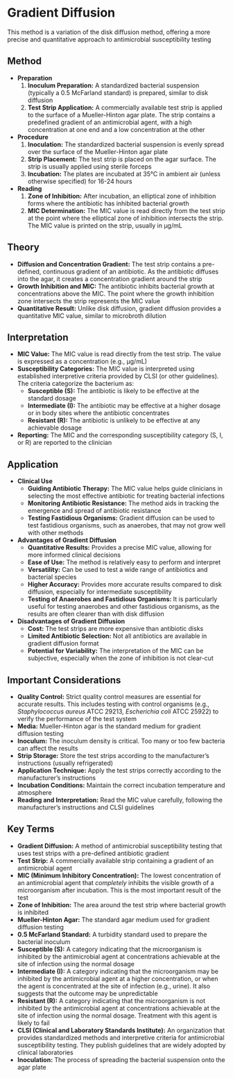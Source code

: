#  Gradient Diffusion {-}

This method is a variation of the disk diffusion method, offering a more precise and quantitative approach to antimicrobial susceptibility testing

## **Method** {-}

*   **Preparation**
    1.  **Inoculum Preparation:** A standardized bacterial suspension (typically a 0.5 McFarland standard) is prepared, similar to disk diffusion
    2.  **Test Strip Application:** A commercially available test strip is applied to the surface of a Mueller-Hinton agar plate. The strip contains a predefined gradient of an antimicrobial agent, with a high concentration at one end and a low concentration at the other
*   **Procedure**
    1.  **Inoculation:** The standardized bacterial suspension is evenly spread over the surface of the Mueller-Hinton agar plate
    2.  **Strip Placement:** The test strip is placed on the agar surface. The strip is usually applied using sterile forceps
    3.  **Incubation:** The plates are incubated at 35°C in ambient air (unless otherwise specified) for 16-24 hours
*   **Reading**
    1.  **Zone of Inhibition:** After incubation, an elliptical zone of inhibition forms where the antibiotic has inhibited bacterial growth
    2.  **MIC Determination:** The MIC value is read directly from the test strip at the point where the elliptical zone of inhibition intersects the strip. The MIC value is printed on the strip, usually in µg/mL

## **Theory** {-}

*   **Diffusion and Concentration Gradient:** The test strip contains a pre-defined, continuous gradient of an antibiotic. As the antibiotic diffuses into the agar, it creates a concentration gradient around the strip
*   **Growth Inhibition and MIC:** The antibiotic inhibits bacterial growth at concentrations above the MIC. The point where the growth inhibition zone intersects the strip represents the MIC value
*   **Quantitative Result:** Unlike disk diffusion, gradient diffusion provides a quantitative MIC value, similar to microbroth dilution

## **Interpretation** {-}

*   **MIC Value:** The MIC value is read directly from the test strip. The value is expressed as a concentration (e.g., µg/mL)
*   **Susceptibility Categories:** The MIC value is interpreted using established interpretive criteria provided by CLSI (or other guidelines). The criteria categorize the bacterium as:
    *   **Susceptible (S):** The antibiotic is likely to be effective at the standard dosage
    *   **Intermediate (I):** The antibiotic may be effective at a higher dosage or in body sites where the antibiotic concentrates
    *   **Resistant (R):** The antibiotic is unlikely to be effective at any achievable dosage
*   **Reporting:** The MIC and the corresponding susceptibility category (S, I, or R) are reported to the clinician

## **Application** {-}

*   **Clinical Use**
    *   **Guiding Antibiotic Therapy:** The MIC value helps guide clinicians in selecting the most effective antibiotic for treating bacterial infections
    *   **Monitoring Antibiotic Resistance:** The method aids in tracking the emergence and spread of antibiotic resistance
    *   **Testing Fastidious Organisms:** Gradient diffusion can be used to test fastidious organisms, such as anaerobes, that may not grow well with other methods
*   **Advantages of Gradient Diffusion**
    *   **Quantitative Results:** Provides a precise MIC value, allowing for more informed clinical decisions
    *   **Ease of Use:** The method is relatively easy to perform and interpret
    *   **Versatility:** Can be used to test a wide range of antibiotics and bacterial species
    *   **Higher Accuracy:** Provides more accurate results compared to disk diffusion, especially for intermediate susceptibility
    *   **Testing of Anaerobes and Fastidious Organisms:** It is particularly useful for testing anaerobes and other fastidious organisms, as the results are often clearer than with disk diffusion
*   **Disadvantages of Gradient Diffusion**
    *   **Cost:** The test strips are more expensive than antibiotic disks
    *   **Limited Antibiotic Selection:** Not all antibiotics are available in gradient diffusion format
    *   **Potential for Variability:** The interpretation of the MIC can be subjective, especially when the zone of inhibition is not clear-cut

## **Important Considerations** {-}

*   **Quality Control:** Strict quality control measures are essential for accurate results. This includes testing with control organisms (e.g., *Staphylococcus aureus* ATCC 29213, *Escherichia coli* ATCC 25922) to verify the performance of the test system
*   **Media:** Mueller-Hinton agar is the standard medium for gradient diffusion testing
*   **Inoculum:** The inoculum density is critical. Too many or too few bacteria can affect the results
*   **Strip Storage:** Store the test strips according to the manufacturer's instructions (usually refrigerated)
*   **Application Technique:** Apply the test strips correctly according to the manufacturer's instructions
*   **Incubation Conditions:** Maintain the correct incubation temperature and atmosphere
*   **Reading and Interpretation:** Read the MIC value carefully, following the manufacturer's instructions and CLSI guidelines

## **Key Terms** {-}

*   **Gradient Diffusion:** A method of antimicrobial susceptibility testing that uses test strips with a pre-defined antibiotic gradient
*   **Test Strip:** A commercially available strip containing a gradient of an antimicrobial agent
*   **MIC (Minimum Inhibitory Concentration):** The lowest concentration of an antimicrobial agent that *completely* inhibits the visible growth of a microorganism after incubation. This is the most important result of the test
*   **Zone of Inhibition:** The area around the test strip where bacterial growth is inhibited
*   **Mueller-Hinton Agar:** The standard agar medium used for gradient diffusion testing
*   **0.5 McFarland Standard:** A turbidity standard used to prepare the bacterial inoculum
*   **Susceptible (S):** A category indicating that the microorganism is inhibited by the antimicrobial agent at concentrations achievable at the site of infection using the normal dosage
*   **Intermediate (I):** A category indicating that the microorganism may be inhibited by the antimicrobial agent at a higher concentration, or when the agent is concentrated at the site of infection (e.g., urine). It also suggests that the outcome may be unpredictable
*   **Resistant (R):** A category indicating that the microorganism is not inhibited by the antimicrobial agent at concentrations achievable at the site of infection using the normal dosage. Treatment with this agent is likely to fail
*   **CLSI (Clinical and Laboratory Standards Institute):** An organization that provides standardized methods and interpretive criteria for antimicrobial susceptibility testing. They publish guidelines that are widely adopted by clinical laboratories
*   **Inoculation:** The process of spreading the bacterial suspension onto the agar plate
